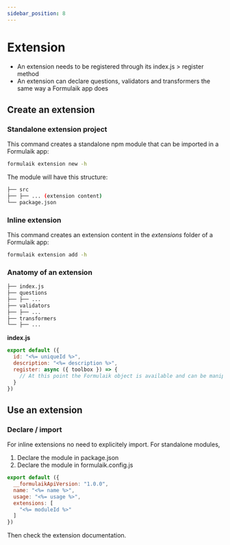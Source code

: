 ```yaml
---
sidebar_position: 8
---
```

# Extension

- An extension needs to be registered through its index.js > register method
- An extension can declare questions, validators and transformers the same way a Formulaik app does


## Create an extension

### Standalone extension project
This command creates a standalone npm module that can be imported in a Formulaik app:

```bash
formulaik extension new -h
```
The module will have this structure:
```bash
├── src
├── ├── ... (extension content)
└── package.json
```


### Inline extension
This command creates an extension content in the *extensions* folder of a Formulaik app:
```bash
formulaik extension add -h
```


### Anatomy of an extension

```bash
├── index.js
├── questions
├── ├── ...
├── validators
├── ├── ...
├── transformers
└── ├── ...
```

**index.js**

```js
export default ({
  id: "<%= uniqueId %>",
  description: "<%= description %>",
  register: async ({ toolbox }) => {
    // At this point the Formulaik object is available and can be manipulated (cautiously)
  }
})
```



## Use an extension

### Declare / import

For inline extensions no need to explicitely import.
For standalone modules, 
1. Declare the module in package.json
2. Declare the module in formulaik.config.js

```js
export default ({
  __formulaikApiVersion: "1.0.0",
  name: "<%= name %>",
  usage: "<%= usage %>",  
  extensions: [
    "<%= moduleId %>"
  ]
})
```

Then check the extension documentation.
